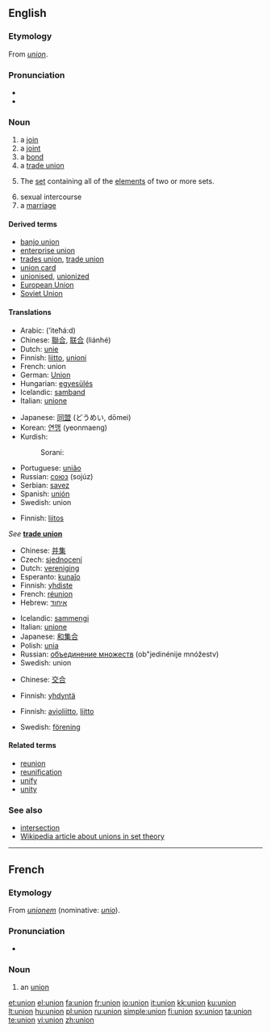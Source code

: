 {{see|Union|the Union}}
{{wikipedia|dab=Union}}
==English==

===Etymology===
From {{OF.}} ''[[#French|union]]''.

===Pronunciation===
* {{IPA|/juːŋjən/}}
* {{audio|en-us-union.ogg|Audio (US)}}

===Noun===
{{en-noun}}

# a [[join]]
# a [[joint]]
# a [[bond]]
# a [[trade union]]
# {{settheory}} The [[set]] containing all of the [[element]]s of two or more sets.
# sexual intercourse
# a [[marriage]]

====Derived terms====
* [[banjo union]]
* [[enterprise union]]
* [[trades union]], [[trade union]]
* [[union card]]
* [[unionised]], [[unionized]]<!--in a union-->
* [[European Union]]
* [[Soviet Union]]

====Translations====
{{trans-top|join}}
* Arabic: {{Arab|[[اتحاد]]}} (’iteħá:d) {{m}}
* Chinese: [[聯合]], [[联合]] (liánhé)
* Dutch: [[unie]]
* Finnish: [[liitto]], [[unioni]]
* French: union {{f}}
* German: [[Union]] {{f}}
* Hungarian: [[egyesülés]]
* Icelandic: [[samband]]
* Italian: [[unione]] {{f}}
{{trans-mid}}
* Japanese: [[同盟]] (どうめい, dōmei)
* Korean: [[연맹]] (yeonmaeng)
* Kurdish:
*: Sorani: {{t|ku|یه‌کێتی|tr=yekéti|sc=KUchar}}
* Portuguese: [[união]] {{f}}
* Russian: [[союз]] (sojúz) {{m}}
* Serbian: [[savez]] {{m}}
* Spanish: [[unión]] {{f}}
* Swedish: union
{{trans-bottom}}

{{trans-top|joint}}
* Finnish: [[liitos]]
{{trans-mid}}
{{trans-bottom}}

{{trans-top|bond}}
{{trans-mid}}
{{trans-bottom}}

{{trans-top|trade union}}
''See'' '''[[trade union]]'''
<!--put translations at "trade union"-->
{{trans-bottom}}

{{trans-top|in set theory}}
* Chinese: [[并集]]
* Czech: [[sjednocení]] {{n}}
* Dutch: [[vereniging]]
* Esperanto: [[kunaĵo]]
* Finnish: [[yhdiste]]
* French: [[réunion]] {{f}}<!--sic: not "union"-->
* Hebrew: [[איחוד]]
{{trans-mid}}
* Icelandic: [[sammengi]]
* Italian: [[unione]] {{f}}
* Japanese: [[和集合]]
* Polish: [[unia]] {{f}}
* Russian: [[объединение множеств]] (ob"jedinénije mnóžestv) {{n}}
* Swedish: union
{{trans-bottom}}

{{trans-top|sexual intercourse}}
* Chinese: [[交合]]
{{trans-mid}}
* Finnish: [[yhdyntä]]
{{trans-bottom}}

{{trans-top|marriage}}
* Finnish: [[avioliitto]], [[liitto]]
{{trans-mid}}
* Swedish: [[förening]] {{c}}
{{trans-bottom}}

====Related terms====
* [[reunion]]
* [[reunification]]
* [[unify]]
* [[unity]]

===See also===
* [[intersection]]<!--in set theory-->
* [[w:union_(set theory)|Wikipedia article about unions in set theory]]

----

==French==

===Etymology===
From {{LL.}} ''[[unionem]]'' (nominative: ''[[unio]]'').

===Pronunciation===
* {{audio|Fr-union.ogg|audio}}

===Noun===
{{fr-noun|f}}

# an [[#Noun|union]]

[[et:union]]
[[el:union]]
[[fa:union]]
[[fr:union]]
[[io:union]]
[[it:union]]
[[kk:union]]
[[ku:union]]
[[lt:union]]
[[hu:union]]
[[pl:union]]
[[ru:union]]
[[simple:union]]
[[fi:union]]
[[sv:union]]
[[ta:union]]
[[te:union]]
[[vi:union]]
[[zh:union]]